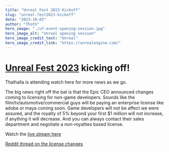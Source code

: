 ```yaml
---
title: "Unreal Fest 2023 Kickoff"
slug: "unreal-fest2023-kickoff"
date: "2023-10-03"
author: "Thoth"
hero_image: "./uf-event-opening-session.jpg"
hero_image_alt: "Unreal opening session"
hero_image_credit_text: "Unreal"
hero_image_credit_link: "https://unrealengine.com/"
---
```


# [Unreal Fest 2023](https://www.unrealengine.com/en-US/events/unreal-fest-2023) kicking off!

Thalhalla is attending watch here for more news as we go.

The big news right off the bat is that the Epic CEO announced changes coming to licensing for non-game developers.  Sounds like the film/tv/automotive/commercial guys will be paying an enterprise license like adobe or maya coming soon.  Game developers will not be affect we were assured, and the royalty of 5% beyond your first $1 million will not increase, if anything it will decrease.  And you can always contact their sales department and negotiate a non-royalties based license.

Watch the [live stream here](https://www.unrealengine.com/en-US/events/unreal-fest-2023)

[Reddit thread on the license changes](https://www.reddit.com/r/unrealengine/comments/16zpwvk/epic_will_introduce_subscriptions_for_nongaming/?utm_source=share&utm_medium=web2x&context=3)
